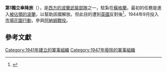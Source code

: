 {{noteTA
|G1=Military
}}
{{Infobox military unit
|unit_name= 第1獨立傘降旅
|native_name = 
|image= [[File:Sztandar_1_SBS.jpg|180px]]
|caption= 第1獨立傘降旅標誌
|dates=1941年9月23日 - 1947年6月30日
|country={{GBR}}
|allegiance=[[波蘭流亡政府|波蘭流亡政府]]
|branch=
|type=
|role=[[傘兵|傘兵]]
|size=[[旅|旅級]]
|command_structure= 
|current_commander=
|garrison=
|equipment= 
|ceremonial_chief= 
|colonel_of_the_regiment= 
|nickname= 
|patron= 
|motto="Najkrótszą drogą" <br />（通過最短的途徑）
|colors= 
|march=
|mascot= 
|battles=[[市場花園行動|市場花園行動]]
|anniversaries= 
|decorations= 
|battle_honours= 
|notable_commanders= 
|identification_symbol= 
|identification_symbol_2= 
|identification_symbol_3= 
|identification_symbol_4= 
}}
'''第1獨立傘降旅'''（{{lang-pl|'''1 Samodzielna Brygada Spadochronowa'''}}），是[[西方的波蘭武裝部隊|西方的波蘭武裝部隊]]之一，駐紮在[[蘇格蘭|蘇格蘭]]，最初的任務是進入[[納粹德國和蘇聯對波蘭的占領|被佔領的波蘭]]，以幫助該國解放。但此目的遭到[[英國|英國]]反對後<ref>{{cite book|author=Steven J. Zaloga|coauthors=|year=1982|title=The Polish Army 1939-45|publisher=|location=|url=|isbn=978-0-85045-417-8|language=|ref=harv}}</ref>{{Rp|21}}，1944年9月投入[[市場花園行動|市場花園行動]]，參與[[阿納姆戰役|阿納姆戰役]]。

==參考文獻==
{{reflist}}

[[Category:1941年建立的軍事組織|Category:1941年建立的軍事組織]]
[[Category:1947年廢除的軍事組織|Category:1947年廢除的軍事組織]]